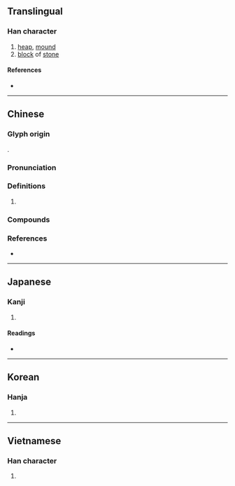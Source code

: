 {{character info/new}}
==Translingual==

===Han character===
{{Han char|rn=32|rad=土|as=12|sn=15|four=48147|canj=GYDK|ids=⿰土敦}}

# [[heap]], [[mound]]
# [[block]] of [[stone]]

====References====
* {{Han ref|kx=0239.010|dkj=05470|dj=0478.030|hdz=10488.190|uh=58A9|ud=22697|bh=BC5B|bd=48219}}

----

==Chinese==
{{zh-forms|alt=墪}}

===Glyph origin===
{{Han etym}}
{{Han compound|土|敦|c1=s|c2=p|t1=soil|ls=psc}}.

===Pronunciation===
{{zh-pron
|m=dūn
|c=deon1,dan1,dan2
|mn=tun
|mc=y
|oc=y
|cat=
}}

===Definitions===
{{zh-hanzi}}

# {{rfdef|zh}}

===Compounds===
{{zh-der|厚墩墩|塔墩|墩嘴|墩子|墩布|墩打|墩臺|墩鎖|打塔墩|搭墩|樹墩|橋墩|矮墩墩|石墩|繡墩|繡墩草|胖墩兒|胖墩墩|臺墩|蒲墩兒|門墩|香墩兒|齊墩果|雙墩|徐墩|嚴家墩|唐家墩}}

===References===
* {{R:yue:Hanzi}}

----

==Japanese==

===Kanji===
{{ja-kanji|grade=|rs=土12}}

# {{defn|lang=ja|sort=土12}}

====Readings====
* {{ja-readings|on=[[とん]] (ton)|kun=}}

----

==Korean==

===Hanja===
{{ko-hanja|hangeul=돈|rv=don|mr=ton}}

# {{defn|lang=ko|sort=土12}}

----

==Vietnamese==

===Han character===
{{vi-hantu|[[đôn]]|rs=土12}}

# {{defn|lang=vi|sort=土12}}